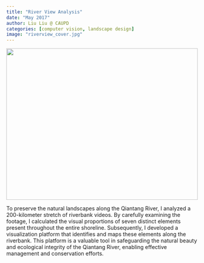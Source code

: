 ```yaml
---
title: "River View Analysis"
date: "May 2017"
author: Liu Liu @ CAUPD
categories: [computer vision, landscape design]
image: "riverview_cover.jpg"
---
```


<img src="riverview_cover.jpg" style="height: 400px; width: 100%; object-fit: cover;">

To preserve the natural landscapes along the Qiantang River, I analyzed a 200-kilometer stretch of riverbank videos. By carefully examining the footage, I calculated the visual proportions of seven distinct elements present throughout the entire shoreline. Subsequently, I developed a visualization platform that identifies and maps these elements along the riverbank. This platform is a valuable tool in safeguarding the natural beauty and ecological integrity of the Qiantang River, enabling effective management and conservation efforts.